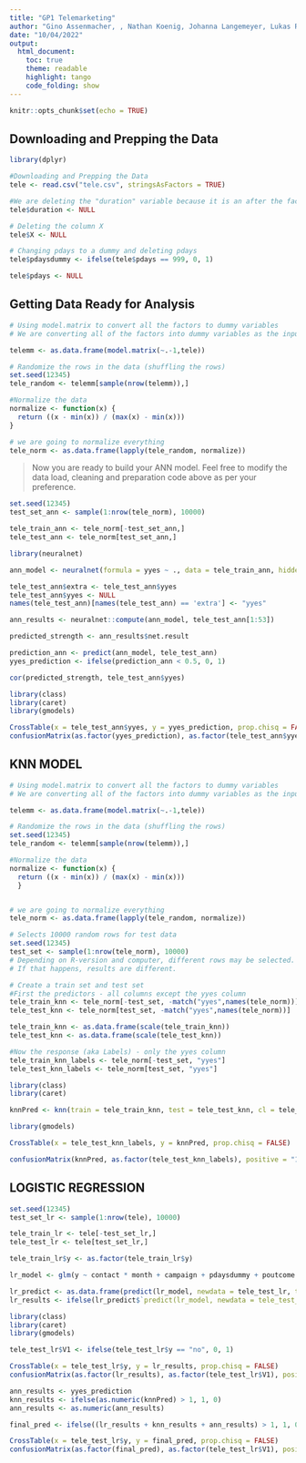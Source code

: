 ```yaml
---
title: "GP1 Telemarketing"
author: "Gino Assenmacher, , Nathan Koenig, Johanna Langemeyer, Lukas Resch, Benjamin Roemer"
date: "10/04/2022"
output:
  html_document:
    toc: true
    theme: readable
    highlight: tango
    code_folding: show
---
```


```r
knitr::opts_chunk$set(echo = TRUE)
```

## Downloading and Prepping the Data

```r

library(dplyr)

#Downloading and Prepping the Data
tele <- read.csv("tele.csv", stringsAsFactors = TRUE)

#We are deleting the "duration" variable because it is an after the fact measurement. We only should be using variables that we know before the call
tele$duration <- NULL

# Deleting the column X
tele$X <- NULL

# Changing pdays to a dummy and deleting pdays
tele$pdaysdummy <- ifelse(tele$pdays == 999, 0, 1)

tele$pdays <- NULL
```

## Getting Data Ready for Analysis

```r
# Using model.matrix to convert all the factors to dummy variables
# We are converting all of the factors into dummy variables as the input into knn has to be numeric

telemm <- as.data.frame(model.matrix(~.-1,tele))

# Randomize the rows in the data (shuffling the rows)
set.seed(12345)
tele_random <- telemm[sample(nrow(telemm)),]

#Normalize the data
normalize <- function(x) {
  return ((x - min(x)) / (max(x) - min(x)))
}

# we are going to normalize everything 
tele_norm <- as.data.frame(lapply(tele_random, normalize))

```


> Now you are ready to build your ANN model. Feel free to modify the data load, cleaning and preparation code above as per your preference.

```r

set.seed(12345)
test_set_ann <- sample(1:nrow(tele_norm), 10000)

tele_train_ann <- tele_norm[-test_set_ann,]
tele_test_ann <- tele_norm[test_set_ann,]

library(neuralnet)

ann_model <- neuralnet(formula = yyes ~ ., data = tele_train_ann, hidden = c(5,3))

tele_test_ann$extra <- tele_test_ann$yyes
tele_test_ann$yyes <- NULL
names(tele_test_ann)[names(tele_test_ann) == 'extra'] <- "yyes" 

ann_results <- neuralnet::compute(ann_model, tele_test_ann[1:53])

predicted_strength <- ann_results$net.result

prediction_ann <- predict(ann_model, tele_test_ann)
yyes_prediction <- ifelse(prediction_ann < 0.5, 0, 1)

cor(predicted_strength, tele_test_ann$yyes)

```

```r

library(class)
library(caret)
library(gmodels)

CrossTable(x = tele_test_ann$yyes, y = yyes_prediction, prop.chisq = FALSE)
confusionMatrix(as.factor(yyes_prediction), as.factor(tele_test_ann$yyes), positive = "1")

```

## KNN MODEL

```r

# Using model.matrix to convert all the factors to dummy variables
# We are converting all of the factors into dummy variables as the input into knn has to be numeric

telemm <- as.data.frame(model.matrix(~.-1,tele))

# Randomize the rows in the data (shuffling the rows)
set.seed(12345)
tele_random <- telemm[sample(nrow(telemm)),]

#Normalize the data
normalize <- function(x) {
  return ((x - min(x)) / (max(x) - min(x)))
  }


# we are going to normalize everything 
tele_norm <- as.data.frame(lapply(tele_random, normalize))

# Selects 10000 random rows for test data
set.seed(12345)
test_set <- sample(1:nrow(tele_norm), 10000) 
# Depending on R-version and computer, different rows may be selected. 
# If that happens, results are different. 

# Create a train set and test set
#First the predictors - all columns except the yyes column
tele_train_knn <- tele_norm[-test_set, -match("yyes",names(tele_norm))]
tele_test_knn <- tele_norm[test_set, -match("yyes",names(tele_norm))]

tele_train_knn <- as.data.frame(scale(tele_train_knn))
tele_test_knn <- as.data.frame(scale(tele_test_knn))

#Now the response (aka Labels) - only the yyes column
tele_train_knn_labels <- tele_norm[-test_set, "yyes"]
tele_test_knn_labels <- tele_norm[test_set, "yyes"]

library(class)
library(caret)

knnPred <- knn(train = tele_train_knn, test = tele_test_knn, cl = tele_train_knn_labels, k = 3)

library(gmodels)

CrossTable(x = tele_test_knn_labels, y = knnPred, prop.chisq = FALSE)

confusionMatrix(knnPred, as.factor(tele_test_knn_labels), positive = "1")
```


## LOGISTIC REGRESSION

```r

set.seed(12345)
test_set_lr <- sample(1:nrow(tele), 10000)

tele_train_lr <- tele[-test_set_lr,]
tele_test_lr <- tele[test_set_lr,]

tele_train_lr$y <- as.factor(tele_train_lr$y)

lr_model <- glm(y ~ contact * month + campaign + pdaysdummy + poutcome + emp.var.rate + cons.price.idx + cons.conf.idx, family = "binomial", data = tele_train_lr)

lr_predict <- as.data.frame(predict(lr_model, newdata = tele_test_lr, type = "response"))
lr_results <- ifelse(lr_predict$`predict(lr_model, newdata = tele_test_lr, type = "response")` > 0.25, 1, 0)

library(class)
library(caret)
library(gmodels)

tele_test_lr$V1 <- ifelse(tele_test_lr$y == "no", 0, 1)

CrossTable(x = tele_test_lr$y, y = lr_results, prop.chisq = FALSE)
confusionMatrix(as.factor(lr_results), as.factor(tele_test_lr$V1), positive = "1")

```

```r

ann_results <- yyes_prediction
knn_results <- ifelse(as.numeric(knnPred) > 1, 1, 0)
ann_results <- as.numeric(ann_results)

final_pred <- ifelse((lr_results + knn_results + ann_results) > 1, 1, 0)

CrossTable(x = tele_test_lr$y, y = final_pred, prop.chisq = FALSE)
confusionMatrix(as.factor(final_pred), as.factor(tele_test_lr$V1), positive = "1")

```

